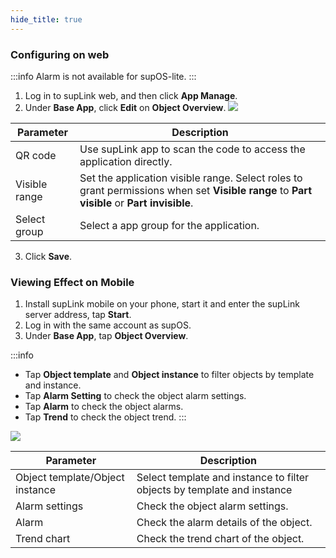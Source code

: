 ```yaml
---
hide_title: true
---
```


### Configuring on web
:::info
Alarm is not available for supOS-lite.
:::

1. Log in to supLink web, and then click **App Manage**.
2. Under **Base App**, click **Edit** on **Object Overview**.
![](https://wordpressfreezonex.oss-accelerate.aliyuncs.com/supLink/46.png)

<table>
    <thead>
      <tr>
        <th>Parameter</th>
        <th>Description</th>
      </tr>
    </thead>
    <tbody>
    <tr>
        <td>QR code</td>
        <td>Use supLink app to scan the code to access the application directly.</td>
      </tr>
      <tr>
        <td>Visible range</td>
        <td>Set the application visible range. Select roles to grant permissions when set <b>Visible range</b> to <b>Part visible</b> or <b>Part invisible</b>.</td>
      </tr>
      <tr>
        <td>Select group</td>
        <td>Select a app group for the application.</td>
      </tr>
    </tbody>
</table>

3. Click **Save**.

### Viewing Effect on Mobile

1. Install supLink mobile on your phone, start it and enter the supLink server address, tap **Start**.
2. Log in with the same account as supOS.
3. Under **Base App**, tap **Object Overview**.

:::info
- Tap **Object template** and **Object instance** to filter objects by template and instance.
- Tap **Alarm Setting** to check the object alarm settings.
- Tap **Alarm** to check the object alarms.
- Tap **Trend** to check the object trend.
:::

<img className="image-zoom" src="https://wordpressfreezonex.oss-accelerate.aliyuncs.com/supLink/47.png" />

<table>
    <thead>
      <tr>
        <th>Parameter</th>
        <th>Description</th>
      </tr>
    </thead>
    <tbody>
    <tr>
        <td>Object template/Object instance</td>
        <td>Select template and instance to filter objects by template and instance</td>
      </tr>
      <tr>
        <td>Alarm settings</td>
        <td>Check the object alarm settings.</td>
      </tr>
      <tr>
        <td>Alarm</td>
        <td>Check the alarm details of the object.</td>
      </tr>
      <tr>
        <td>Trend chart</td>
        <td>Check the trend chart of the object.</td>
      </tr>
    </tbody>
</table>


